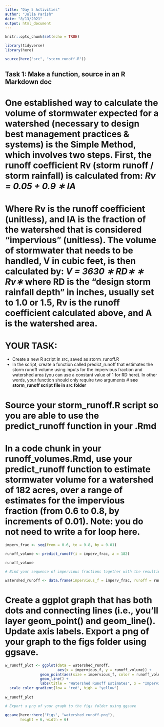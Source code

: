 ```yaml
---
title: "Day 5 Activities"
author: "Julia Parish"
date: "8/13/2021"
output: html_document
---
```


```r
knitr::opts_chunk$set(echo = TRUE)

library(tidyverse)
library(here)

source(here("src", "storm_runoff.R"))

```

## **Task 1:** Make a function, source in an R Markdown doc
# One established way to calculate the volume of stormwater expected for a watershed (necessary to design best management practices & systems) is the Simple Method, which involves two steps. First, the runoff coefficient Rv (storm runoff / storm rainfall) is calculated from: *Rv = 0.05 + 0.9 ∗ IA*
# Where Rv is the runoff coefficient (unitless), and IA is the fraction of the watershed that is considered “impervious” (unitless). The volume of stormwater that needs to be handled, V in cubic feet, is then calculated by: *V = 3630 ∗ RD∗ ∗ Rv∗* where RD is the “design storm rainfall depth” in inches, usually set to 1.0 or 1.5, Rv is the runoff coefficient calculated above, and A is the watershed area.
# YOUR TASK:
- Create a new R script in src, saved as storm_runoff.R
- In the script, create a function called predict_runoff that estimates the storm runoff volume using inputs for the impervious fraction and watershed area (you can use a constant value of 1 for RD here). In other words, your function should only require two arguments
# **see storm_runoff script file in src folder**

# Source your storm_runoff.R script so you are able to use the predict_runoff function in your .Rmd

# In a code chunk in your runoff_volumes.Rmd, use your predict_runoff function to estimate stormwater volume for a watershed of 182 acres, over a range of estimates for the impervious fraction (from 0.6 to 0.8, by increments of 0.01). Note: you do not need to write a for loop here.

```r
imperv_frac <- seq(from = 0.6, to = 0.8, by = 0.01)
  
runoff_volume <- predict_runoff(i = imperv_frac, a = 182)  

runoff_volume

# Bind your sequence of impervious fractions together with the resulting runoff volume calculated into a data frame

watershed_runoff <- data.frame(impervious_f = imperv_frac, runoff = runoff_volume)


```
# Create a ggplot graph that has both dots and connecting lines (i.e., you’ll layer geom_point() and geom_line(). Update axis labels. Export a png of your graph to the figs folder using ggsave.

```r
w_runoff_plot <- ggplot(data = watershed_runoff,
                        aes(x = impervious_f, y = runoff_volume)) +
                geom_point(aes(size = impervious_f, color = runoff_volume)) + 
                geom_line() +
                labs(title = "Watershed Runoff Estimates", x = "Impervious Area" , y = "Volume of Runoff cu.ft") +
  scale_color_gradient(low = "red", high = "yellow")
  
w_runoff_plot

# Export a png of your graph to the figs folder using ggsave

ggsave(here::here("figs", "watershed_runoff.png"), 
       height = 6, width = 6)

```

